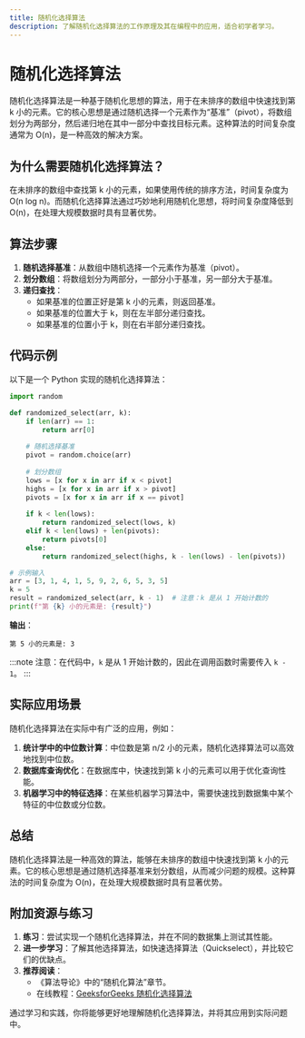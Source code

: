 ```yaml
---
title: 随机化选择算法
description: 了解随机化选择算法的工作原理及其在编程中的应用，适合初学者学习。
---
```


# 随机化选择算法

随机化选择算法是一种基于随机化思想的算法，用于在未排序的数组中快速找到第 k 小的元素。它的核心思想是通过随机选择一个元素作为“基准”（pivot），将数组划分为两部分，然后递归地在其中一部分中查找目标元素。这种算法的时间复杂度通常为 O(n)，是一种高效的解决方案。

## 为什么需要随机化选择算法？

在未排序的数组中查找第 k 小的元素，如果使用传统的排序方法，时间复杂度为 O(n log n)。而随机化选择算法通过巧妙地利用随机化思想，将时间复杂度降低到 O(n)，在处理大规模数据时具有显著优势。

## 算法步骤

1. **随机选择基准**：从数组中随机选择一个元素作为基准（pivot）。
2. **划分数组**：将数组划分为两部分，一部分小于基准，另一部分大于基准。
3. **递归查找**：
   - 如果基准的位置正好是第 k 小的元素，则返回基准。
   - 如果基准的位置大于 k，则在左半部分递归查找。
   - 如果基准的位置小于 k，则在右半部分递归查找。

## 代码示例

以下是一个 Python 实现的随机化选择算法：

```python
import random

def randomized_select(arr, k):
    if len(arr) == 1:
        return arr[0]
    
    # 随机选择基准
    pivot = random.choice(arr)
    
    # 划分数组
    lows = [x for x in arr if x < pivot]
    highs = [x for x in arr if x > pivot]
    pivots = [x for x in arr if x == pivot]
    
    if k < len(lows):
        return randomized_select(lows, k)
    elif k < len(lows) + len(pivots):
        return pivots[0]
    else:
        return randomized_select(highs, k - len(lows) - len(pivots))

# 示例输入
arr = [3, 1, 4, 1, 5, 9, 2, 6, 5, 3, 5]
k = 5
result = randomized_select(arr, k - 1)  # 注意：k 是从 1 开始计数的
print(f"第 {k} 小的元素是: {result}")
```

**输出**：
```
第 5 小的元素是: 3
```

:::note
注意：在代码中，`k` 是从 1 开始计数的，因此在调用函数时需要传入 `k - 1`。
:::

## 实际应用场景

随机化选择算法在实际中有广泛的应用，例如：

1. **统计学中的中位数计算**：中位数是第 n/2 小的元素，随机化选择算法可以高效地找到中位数。
2. **数据库查询优化**：在数据库中，快速找到第 k 小的元素可以用于优化查询性能。
3. **机器学习中的特征选择**：在某些机器学习算法中，需要快速找到数据集中某个特征的中位数或分位数。

## 总结

随机化选择算法是一种高效的算法，能够在未排序的数组中快速找到第 k 小的元素。它的核心思想是通过随机选择基准来划分数组，从而减少问题的规模。这种算法的时间复杂度为 O(n)，在处理大规模数据时具有显著优势。

## 附加资源与练习

1. **练习**：尝试实现一个随机化选择算法，并在不同的数据集上测试其性能。
2. **进一步学习**：了解其他选择算法，如快速选择算法（Quickselect），并比较它们的优缺点。
3. **推荐阅读**：
   - 《算法导论》中的“随机化算法”章节。
   - 在线教程：[GeeksforGeeks 随机化选择算法](https://www.geeksforgeeks.org/randomized-algorithms-set-2-classification-and-applications/)

通过学习和实践，你将能够更好地理解随机化选择算法，并将其应用到实际问题中。
